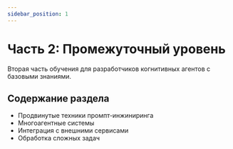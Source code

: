 ```yaml
---
sidebar_position: 1
---
```


# Часть 2: Промежуточный уровень

Вторая часть обучения для разработчиков когнитивных агентов с базовыми знаниями.

## Содержание раздела

- Продвинутые техники промпт-инжиниринга
- Многоагентные системы
- Интеграция с внешними сервисами
- Обработка сложных задач 